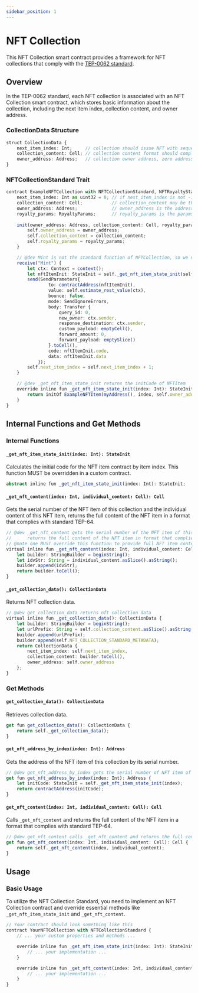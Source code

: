 ```yaml
---
sidebar_position: 1
---
```


# NFT Collection

This NFT Collection smart contract provides a framework for NFT collections that comply with the [TEP-0062 standard](https://github.com/ton-blockchain/TEPs/blob/master/text/0062-nft-standard.md).

## Overview

In the TEP-0062 standard, each NFT collection is associated with an NFT Collection smart contract, which stores basic information about the collection, including the next item index, collection content, and owner address.

### CollectionData Structure

```typescript
struct CollectionData {
    next_item_index: Int;     // collection should issue NFT with sequential indexes starting from 1. -1 value implies non-sequential collections.
    collection_content: Cell; // collection content format should comply with TEP64 
    owner_address: Address;   // collection owner address, zero address if no owner
}
```

### NFTCollectionStandard Trait

```typescript
contract ExampleNFTCollection with NFTCollectionStandard, NFTRoyaltyStandard, Estimatable, Deployable {
    next_item_index: Int as uint32 = 0; // if next_item_index is not -1, means sequential minting is enabled. We want a sequential minting in this example so we set it to uint32.
    collection_content: Cell;           // collection_content may be the prefix of individual_content
    owner_address: Address;             // owner_address is the address of the owner of the collection
    royalty_params: RoyaltyParams;      // royalty_params is the params of royalty
    
    init(owner_address: Address, collection_content: Cell, royalty_params: RoyaltyParams) {
        self.owner_address = owner_address;
        self.collection_content = collection_content;
        self.royalty_params = royalty_params;
    }

    // @dev Mint is not the standard function of NFTCollection, so we need to define it by ourselves
    receive("Mint") {
        let ctx: Context = context();
        let nftItemInit: StateInit = self._get_nft_item_state_init(self.next_item_index);
        send(SendParameters{
                to: contractAddress(nftItemInit), 
                value: self.estimate_rest_value(ctx), 
                bounce: false,
                mode: SendIgnoreErrors,
                body: Transfer {
                    query_id: 0,
                    new_owner: ctx.sender,
                    response_destination: ctx.sender,
                    custom_payload: emptyCell(),
                    forward_amount: 0,
                    forward_payload: emptySlice()
                }.toCell(),
                code: nftItemInit.code,
                data: nftItemInit.data
            });
        self.next_item_index = self.next_item_index + 1;
    }

    // @dev _get_nft_item_state_init returns the initCode of NFTItem
    override inline fun _get_nft_item_state_init(index: Int): StateInit {
        return initOf ExampleNFTItem(myAddress(), index, self.owner_address, self.collection_content);
    }
}
```

## Internal Functions and Get Methods

### Internal Functions

#### `_get_nft_item_state_init(index: Int): StateInit`

Calculates the initial code for the NFT item contract by item index. This function MUST be overridden in a custom contract.

```typescript
abstract inline fun _get_nft_item_state_init(index: Int): StateInit;
```

#### `_get_nft_content(index: Int, individual_content: Cell): Cell`

Gets the serial number of the NFT item of this collection and the individual content of this NFT item, returns the full content of the NFT item in a format that complies with standard TEP-64.

```typescript
// @dev _get_nft_content gets the serial number of the NFT item of this collection and the individual content of this NFT item.
//      returns the full content of the NFT item in format that complies with standard TEP-64.
// @note one MUST override this function to provide full NFT item content
virtual inline fun _get_nft_content(index: Int, individual_content: Cell): Cell {
    let builder: StringBuilder = beginString();
    let idvStr: String = individual_content.asSlice().asString();
    builder.append(idvStr);
    return builder.toCell();
}
```

#### `_get_collection_data(): CollectionData`

Returns NFT collection data.

```typescript
// @dev get_collection_data returns nft collection data
virtual inline fun _get_collection_data(): CollectionData {
    let builder: StringBuilder = beginString();
    let urlPrefix: String = self.collection_content.asSlice().asString();
    builder.append(urlPrefix);
    builder.append(self.NFT_COLLECTION_STANDARD_METADATA);
    return CollectionData {
        next_item_index: self.next_item_index,
        collection_content: builder.toCell(),
        owner_address: self.owner_address
    };
}
```

### Get Methods

#### `get_collection_data(): CollectionData`

Retrieves collection data.

```typescript
get fun get_collection_data(): CollectionData {
    return self._get_collection_data();
}
```

#### `get_nft_address_by_index(index: Int): Address`

Gets the address of the NFT item of this collection by its serial number.

```typescript
// @dev get_nft_address_by_index gets the serial number of NFT item of this collection and returns its address
get fun get_nft_address_by_index(index: Int): Address {
    let initCode: StateInit = self._get_nft_item_state_init(index);
    return contractAddress(initCode);
}
```

#### `get_nft_content(index: Int, individual_content: Cell): Cell`

Calls `_get_nft_content` and returns the full content of the NFT item in a format that complies with standard TEP-64.

```typescript
// @dev get_nft_content calls _get_nft_content and returns the full content of the NFT item in format that complies with standard TEP-64.
get fun get_nft_content(index: Int, individual_content: Cell): Cell {
    return self._get_nft_content(index, individual_content);
}
```

## Usage

### Basic Usage

To utilize the NFT Collection Standard, you need to implement an NFT Collection contract and override essential methods like `_get_nft_item_state_init` and `_get_nft_content`.

```typescript
// Your contract should look something like this
contract YourNFTCollection with NFTCollectionStandard {
    // ... your custom properties and methods ...

    override inline fun _get_nft_item_state_init(index: Int): StateInit {
        // ... your implementation ...
    }

    override inline fun _get_nft_content(index: Int, individual_content: Cell): Cell {
        // ... your implementation ...
    }
}
```

